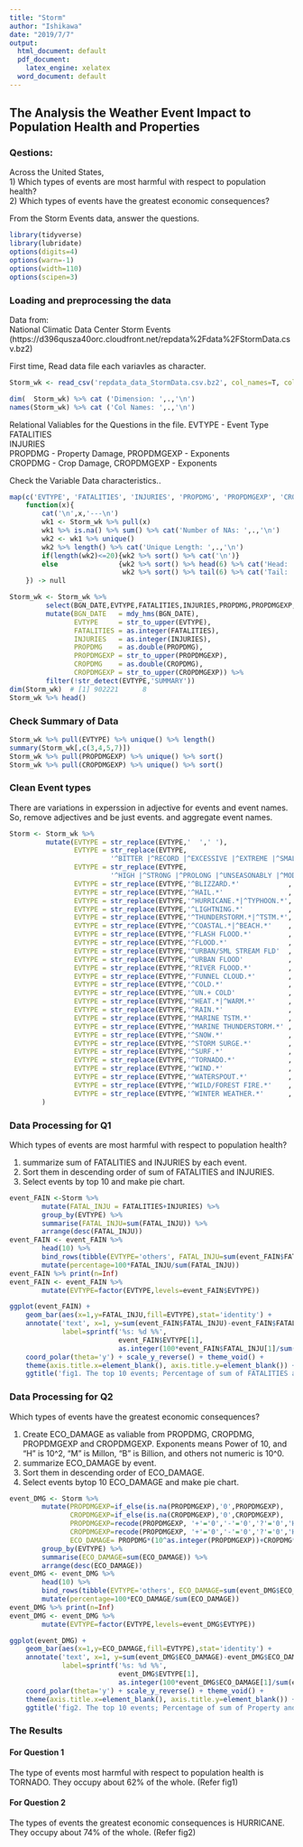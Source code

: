 ---
title: "Storm"
author: "Ishikawa"
date: "2019/7/7"
output:
  html_document: default
  pdf_document:
    latex_engine: xelatex
  word_document: default
---

## The Analysis the Weather Event Impact to Population Health and Properties


### Qestions:

Across the United States,  
 1) Which types of events are most harmful with respect to population health?  
 2) Which types of events have the greatest economic consequences?  

From the Storm Events data, answer the questions.


```{r message=FALSE}
library(tidyverse)
library(lubridate)
options(digits=4)
options(warn=-1)
options(width=110)
options(scipen=3)
```

### Loading and preprocessing the data

Data from:  
 National Climatic Data Center Storm Events  
 (https://d396qusza40orc.cloudfront.net/repdata%2Fdata%2FStormData.csv.bz2)  

First time, Read data file each variavles as character.
```{r}
Storm_wk <- read_csv('repdata_data_StormData.csv.bz2', col_names=T, col_types=str_dup('c',37))

dim(  Storm_wk) %>% cat ('Dimension: ',.,'\n')
names(Storm_wk) %>% cat ('Col Names: ',.,'\n')
```

Relational Valiables for the Questions in the file.
 EVTYPE - Event Type  
 FATALITIES  
 INJURIES  
 PROPDMG - Property Damage,  PROPDMGEXP - Exponents  
 CROPDMG - Crop Damage,      CROPDMGEXP - Exponents  

Check the Variable Data characteristics..
```{r}
map(c('EVTYPE', 'FATALITIES', 'INJURIES', 'PROPDMG', 'PROPDMGEXP', 'CROPDMG', 'CROPDMGEXP'),
    function(x){
        cat('\n',x,'---\n')
        wk1 <- Storm_wk %>% pull(x) 
        wk1 %>% is.na() %>% sum() %>% cat('Number of NAs: ',.,'\n')
        wk2 <- wk1 %>% unique()
        wk2 %>% length() %>% cat('Unique Length: ',.,'\n')
        if(length(wk2)<=20){wk2 %>% sort() %>% cat('\n')}
        else               {wk2 %>% sort() %>% head(6) %>% cat('Head: ',.,'\n')
                            wk2 %>% sort() %>% tail(6) %>% cat('Tail: ',.,'\n')}
    }) -> null
```

```{r}
Storm_wk <- Storm_wk %>% 
         select(BGN_DATE,EVTYPE,FATALITIES,INJURIES,PROPDMG,PROPDMGEXP,CROPDMG,CROPDMGEXP) %>%
         mutate(BGN_DATE   = mdy_hms(BGN_DATE), 
                EVTYPE     = str_to_upper(EVTYPE),
                FATALITIES = as.integer(FATALITIES),
                INJURIES   = as.integer(INJURIES),
                PROPDMG    = as.double(PROPDMG),
                PROPDMGEXP = str_to_upper(PROPDMGEXP),
                CROPDMG    = as.double(CROPDMG),
                CROPDMGEXP = str_to_upper(CROPDMGEXP)) %>%
         filter(!str_detect(EVTYPE,'SUMMARY'))
dim(Storm_wk)  # [1] 902221      8
Storm_wk %>% head()
```
### Check Summary of Data
```{r}
Storm_wk %>% pull(EVTYPE) %>% unique() %>% length()
summary(Storm_wk[,c(3,4,5,7)])
Storm_wk %>% pull(PROPDMGEXP) %>% unique() %>% sort()
Storm_wk %>% pull(CROPDMGEXP) %>% unique() %>% sort()
```

### Clean Event types

There are variations in experssion in adjective for events and event names.
So, remove adjectives and be just events. and aggregate event names.

```{r}
Storm <- Storm_wk %>% 
         mutate(EVTYPE = str_replace(EVTYPE,'  ',' '),
                EVTYPE = str_replace(EVTYPE,
                         '^BITTER |^RECORD |^EXCESSIVE |^EXTREME |^SMALL |^SEVERE |^HEAVY ',''),
                EVTYPE = str_replace(EVTYPE,
                         '^HIGH |^STRONG |^PROLONG |^UNSEASONABLY |^MODERATE |^DENSE ',''),
                EVTYPE = str_replace(EVTYPE,'^BLIZZARD.*'            ,'BLIZZARD'),
                EVTYPE = str_replace(EVTYPE,'^HAIL.*'                ,'HAIL'),
                EVTYPE = str_replace(EVTYPE,'^HURRICANE.*|^TYPHOON.*','HURRICANE'),
                EVTYPE = str_replace(EVTYPE,'^LIGHTNING.*'           ,'LIGHTNING'),
                EVTYPE = str_replace(EVTYPE,'^THUNDERSTORM.*|^TSTM.*','THUNDERSTORM WIND'),
                EVTYPE = str_replace(EVTYPE,'^COASTAL.*|^BEACH.*'    ,'COASTAL FLOOD'),
                EVTYPE = str_replace(EVTYPE,'^FLASH FLOOD.*'         ,'FLASH FLOOD'),
                EVTYPE = str_replace(EVTYPE,'^FLOOD.*'               ,'FLOOD'),
                EVTYPE = str_replace(EVTYPE,'^URBAN/SML STREAM FLD'  ,'FLOOD'),
                EVTYPE = str_replace(EVTYPE,'^URBAN FLOOD'           ,'FLOOD'),
                EVTYPE = str_replace(EVTYPE,'^RIVER FLOOD.*'         ,'FLOOD'),
                EVTYPE = str_replace(EVTYPE,'^FUNNEL CLOUD.*'        ,'FUNNEL CLOUD'),
                EVTYPE = str_replace(EVTYPE,'^COLD.*'                ,'COLD/WIND CHILL'),
                EVTYPE = str_replace(EVTYPE,'^UN.+ COLD'             ,'COLD/WIND CHILL'),
                EVTYPE = str_replace(EVTYPE,'^HEAT.*|^WARM.*'        ,'HEAT'),
                EVTYPE = str_replace(EVTYPE,'^RAIN.*'                ,'RAIN'),
                EVTYPE = str_replace(EVTYPE,'^MARINE TSTM.*'         ,'MARINE THUNDERSTORM WIND'),
                EVTYPE = str_replace(EVTYPE,'^MARINE THUNDERSTORM.*' ,'MARINE THUNDERSTORM WIND'),
                EVTYPE = str_replace(EVTYPE,'^SNOW.*'                ,'SNOW'),
                EVTYPE = str_replace(EVTYPE,'^STORM SURGE.*'         ,'STORM SURGE/TIDE'),
                EVTYPE = str_replace(EVTYPE,'^SURF.*'                ,'SURF'),
                EVTYPE = str_replace(EVTYPE,'^TORNADO.*'             ,'TORNADO'),
                EVTYPE = str_replace(EVTYPE,'^WIND.*'                ,'WIND'),
                EVTYPE = str_replace(EVTYPE,'^WATERSPOUT.*'          ,'WATERSPOUT'),
                EVTYPE = str_replace(EVTYPE,'^WILD/FOREST FIRE.*'    ,'WILDFIRE'),
                EVTYPE = str_replace(EVTYPE,'^WINTER WEATHER.*'      ,'WINTER WEATHER')
        )
```

### Data Processing for Q1

Which types of events are most harmful with respect to population health?  

1) summarize sum of FATALITIES and INJURIES by each event.
2) Sort them in descending order of sum of FATALITIES and INJURIES.
3) Select events by top 10 and make pie chart.

```{r}
event_FAIN <-Storm %>% 
        mutate(FATAL_INJU = FATALITIES+INJURIES) %>%
        group_by(EVTYPE) %>% 
        summarise(FATAL_INJU=sum(FATAL_INJU)) %>% 
        arrange(desc(FATAL_INJU))
event_FAIN <- event_FAIN %>%
        head(10) %>%
        bind_rows(tibble(EVTYPE='others', FATAL_INJU=sum(event_FAIN$FATAL_INJU[11:nrow(event_FAIN)]))) %>%
        mutate(percentage=100*FATAL_INJU/sum(FATAL_INJU))
event_FAIN %>% print(n=Inf)
event_FAIN <- event_FAIN %>%
        mutate(EVTYPE=factor(EVTYPE,levels=event_FAIN$EVTYPE))

ggplot(event_FAIN) + 
    geom_bar(aes(x=1,y=FATAL_INJU,fill=EVTYPE),stat='identity') + 
    annotate('text', x=1, y=sum(event_FAIN$FATAL_INJU)-event_FAIN$FATAL_INJU[1]/2, 
             label=sprintf('%s: %d %%',
                           event_FAIN$EVTYPE[1],
                           as.integer(100*event_FAIN$FATAL_INJU[1]/sum(event_FAIN$FATAL_INJU)))) +
    coord_polar(theta='y') + scale_y_reverse() + theme_void() +
    theme(axis.title.x=element_blank(), axis.title.y=element_blank()) + 
    ggtitle('fig1. The top 10 events; Percentage of sum of FATALITIES and INJURIES')
```

### Data Processing for Q2

Which types of events have the greatest economic consequences?  

1) Create ECO_DAMAGE as valiable from PROPDMG, CROPDMG, PROPDMGEXP and CROPDMGEXP.
Exponents means Power of 10, and "H" is 10^2, "M" is Millon, "B" is Billion, and others not numeric is 10^0.  
2) summarize ECO_DAMAGE by event.
3) Sort them in descending order of ECO_DAMAGE.
4) Select events bytop 10 ECO_DAMAGE and make pie chart.

```{r}
event_DMG <- Storm %>%
        mutate(PROPDMGEXP=if_else(is.na(PROPDMGEXP),'0',PROPDMGEXP),
               CROPDMGEXP=if_else(is.na(CROPDMGEXP),'0',CROPDMGEXP),
               PROPDMGEXP=recode(PROPDMGEXP, '+'='0','-'='0','?'='0','H'='2','K'='3','M'='6','B'='9'),
               CROPDMGEXP=recode(PROPDMGEXP, '+'='0','-'='0','?'='0','H'='2','K'='3','M'='6','B'='9'),
               ECO_DAMAGE= PROPDMG*(10^as.integer(PROPDMGEXP))+CROPDMG*(10^as.integer(CROPDMGEXP))) %>% 
        group_by(EVTYPE) %>% 
        summarise(ECO_DAMAGE=sum(ECO_DAMAGE)) %>% 
        arrange(desc(ECO_DAMAGE))
event_DMG <- event_DMG %>%
        head(10) %>%
        bind_rows(tibble(EVTYPE='others', ECO_DAMAGE=sum(event_DMG$ECO_DAMAGE[11:nrow(event_DMG)]))) %>%
        mutate(percentage=100*ECO_DAMAGE/sum(ECO_DAMAGE))
event_DMG %>% print(n=Inf)
event_DMG <- event_DMG %>%
        mutate(EVTYPE=factor(EVTYPE,levels=event_DMG$EVTYPE))

ggplot(event_DMG) + 
    geom_bar(aes(x=1,y=ECO_DAMAGE,fill=EVTYPE),stat='identity') + 
    annotate('text', x=1, y=sum(event_DMG$ECO_DAMAGE)-event_DMG$ECO_DAMAGE[1]/2, 
             label=sprintf('%s: %d %%',
                           event_DMG$EVTYPE[1],
                           as.integer(100*event_DMG$ECO_DAMAGE[1]/sum(event_DMG$ECO_DAMAGE)))) +
    coord_polar(theta='y') + scale_y_reverse() + theme_void() +
    theme(axis.title.x=element_blank(), axis.title.y=element_blank()) + 
    ggtitle('fig2. The top 10 events; Percentage of sum of Property and Crops Damages')
```


### The Results

#### For Question 1

The type of events most harmful with respect to population health is TORNADO.
They occupy about 62% of the whole.
(Refer fig1)

#### For Question 2

The types of events the greatest economic consequences is HURRICANE.  
They occupy about 74% of the whole.
(Refer fig2)






